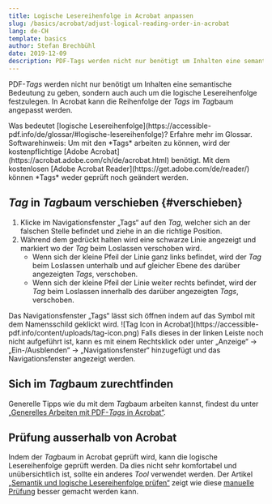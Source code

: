 ```yaml
---
title: Logische Lesereihenfolge in Acrobat anpassen
slug: /basics/acrobat/adjust-logical-reading-order-in-acrobat
lang: de-CH
template: basics
author: Stefan Brechbühl
date: 2019-12-09
description: PDF-Tags werden nicht nur benötigt um Inhalten eine semantische Bedeutung zu geben, sondern auch auch um die logische Lesereihenfolge festzulegen. In Acrobat kann die Reihenfolge der Tags im Tagbaum angepasst werden.
---
```

PDF-*Tags* werden nicht nur benötigt um Inhalten eine semantische Bedeutung zu geben, sondern auch auch um die logische Lesereihenfolge festzulegen. In Acrobat kann die Reihenfolge der *Tags* im *Tag*baum angepasst werden.

<NoteMessage>
Was bedeutet [logische Lesereihenfolge](https://accessible-pdf.info/de/glossar/#logische-lesereihenfolge)? Erfahre mehr im Glossar.
</NoteMessage>

<NoteMessage>
Softwarehinweis: Um mit den *Tags* arbeiten zu können, wird der kostenpflichtige [Adobe Acrobat](https://acrobat.adobe.com/ch/de/acrobat.html) benötigt. Mit dem kostenlosen [Adobe Acrobat Reader](https://get.adobe.com/de/reader/) können *Tags* weder geprüft noch geändert werden.
</NoteMessage>

## *Tag* in *Tag*baum verschieben {#verschieben}

1. Klicke im Navigationsfenster „Tags“ auf den *Tag*, welcher sich an der falschen Stelle befindet und ziehe in an die richtige Position. 
2. Während dem gedrückt halten wird eine schwarze Linie angezeigt und markiert wo der *Tag* beim Loslassen verschoben wird. 
	- Wenn sich der kleine Pfeil der Linie ganz links befindet, wird der *Tag* beim Loslassen unterhalb und auf gleicher Ebene des darüber angezeigten *Tags*, verschoben.
	- Wenn sich der kleine Pfeil der Linie weiter rechts befindet, wird der *Tag* beim Loslassen innerhalb des darüber angezeigten *Tags*, verschoben.

<NoteMessage>
Das Navigationsfenster „Tags“ lässt sich öffnen indem auf das Symbol mit dem Namensschild geklickt wird.
![Tag Icon in Acrobat](https://accessible-pdf.info/content/uploads/tag-icon.png)
Falls dieses in der linken Leiste noch nicht aufgeführt ist, kann es mit einem Rechtsklick oder unter „Anzeige“ → „Ein-/Ausblenden“ → „Navigationsfenster“ hinzugefügt und das Navigationsfenster angezeigt werden.
</NoteMessage>

## Sich im *Tag*baum zurechtfinden

Generelle Tipps wie du mit dem *Tag*baum arbeiten kannst, findest du unter [„Generelles Arbeiten mit PDF-*Tags* in Acrobat“](https://accessible-pdf.info/de/basics/generelles-arbeiten-mit-pdf-tags-in-acrobat/).

## Prüfung ausserhalb von Acrobat
 
Indem der *Tag*baum in Acrobat geprüft wird, kann die logische Lesereihenfolge geprüft werden. Da dies nicht sehr komfortabel und unübersichtlich ist, sollte ein anderes *Tool* verwendet werden. Der Artikel [„Semantik und logische Lesereihenfolge prüfen“](https://accessible-pdf.info/de/basics/semantik-und-logische-lesereihenfolge-pruefen/) zeigt wie diese [manuelle Prüfung](https://accessible-pdf.info/de/glossar/#manuelle-pruefung) besser gemacht werden kann.